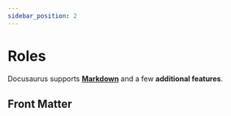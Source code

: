 ```yaml
---
sidebar_position: 2
---
```


# Roles

Docusaurus supports **[Markdown](https://daringfireball.net/projects/markdown/syntax)** and a few **additional features**.

## Front Matter
